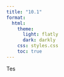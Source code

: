 ```yaml
---
title: "10.1"
format:
  html:
    theme:
      light: flatly
      dark: darkly
    css: styles.css
    toc: true
---
```


Tes